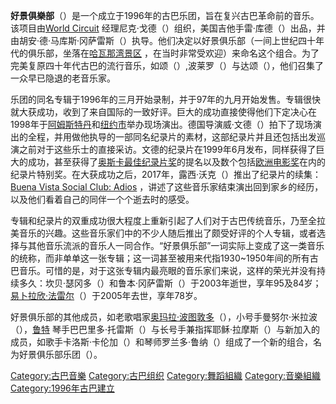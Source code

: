 {{roughtranslation|time=2014-05-28T05:18:23+00:00}}
{{unreferenced|time=2014-05-28T05:18:23+00:00}}
{{Infobox musical artist
| name                = 好景俱樂部（组合）
| image               = 
| caption             = 
| background          = group_or_band
| alias               = Click One
| genre               = [[古巴頌樂(Son)|古巴頌樂(Son)]], [[bolero|bolero]], [[Guajira_(music)|Guajira]], [[Salsa_music|Salsa]], [[Rumba|Rumba]]
| years_active        = 1996–present
| label               = [[World_Circuit_(record_label)|World Circuit]]/[[Nonesuch_Records|Nonesuch]]/[[Elektra_Records|Elektra Records]]
| current_members     = Luis Barzaga (backing vocals)<br />Joachim Cooder (drums)<br />[[Ry_Cooder|Ry Cooder]] (guitar)<br />[[Juan_de_Marcos_González|Juan de Marcos González]] (guitar, vocals, percussion)<br />Carlos González (bongos)<br />[[Manuel_"Guajiro"_Mirabal|Manuel "Guajiro" Mirabal]] (trumpet)<br />[[Eliades_Ochoa|Eliades Ochoa]] (vocals, guitar)<br />Julienne Oviedo Sanchez (timbales)<br />[[Omara_Portuondo|Omara Portuondo]] (vocals)<br />[[Barbarito_Torres|Barbarito Torres]] (laúd)<br />[[Amadito_Valdés|Amadito Valdés]] (percussion)<br />Alberto "Virgilio" Valdés (percussion)<br />Lázaro Villa (vocals, percussion)<br />[[Jesus_"Aguaje"_Ramos|Jesus "Aguaje" Ramos]] (trombone)<br />[[Papi_Oviedo|Papi Oviedo]] (tres)
| past_members        = [[Manuel_"Puntillita"_Licea|Manuel "Puntillita" Licea]] (vocals) ''(d. 2000)''<br />[[Compay_Segundo|Máximo Francisco Repilado Muñoz aka Compay Segundo]] (vocals, [[Tres_(musical_instrument)|tres]]) ''(d. 2003)''<br />[[Rubén_González_(pianist)|Rubén González]] (piano) ''(d. 2003)''<br />[[Ibrahim_Ferrer|Ibrahim Ferrer]] (vocals) ''(d. 2005)''<br />[[Pío_Leyva|Pío Leyva]] (vocals) ''(d. 2006)''<br />[[Anga_Díaz|Anga Díaz]] (percussion) ''(d.2006)''<br />[[Orlando_"Cachaito"_López|Orlando "Cachaito" López]] (double bass) ''(d.2009)''<br />[[Manuel_Galban|Manuel Galbán]] (guitar) ''(d. 2011)''
}}
'''好景俱樂部'''（{{lang-en|Buena Vista Social Club}}）是一个成立于1996年的古巴乐团，旨在复兴古巴革命前的音乐。该项目由[https://en.wikipedia.org/wiki/World_Circuit_(record_label) World Circuit] {{Wayback|url=https://en.wikipedia.org/wiki/World_Circuit_(record_label) |date=20210309162922 }}经理尼克·戈德（{{lang-en|Nick Gold}}）组织，美国吉他手雷·库德（{{lang-en|[https://en.wikipedia.org/wiki/Ry_Cooder Ry Cooder]}}）出品，并由胡安·德·马库斯·冈萨雷斯（{{lang-en|[https://en.wikipedia.org/wiki/Juan_de_Marcos_Gonz%C3%A1lez Juan de Marcos González]}}）执导。他们决定以好景俱乐部（一间上世纪四十年代的俱乐部，坐落在[[哈瓦那|哈瓦那]][https://en.wikipedia.org/wiki/Playa,_Havana 湾景区] {{Wayback|url=https://en.wikipedia.org/wiki/Playa,_Havana |date=20170310234007 }}，在当时非常受欢迎）来命名这个组合。为了完美复原四十年代古巴的流行音乐，如颂（{{lang-en|[https://en.wikipedia.org/wiki/Son_cubano Son Cubano]}}）,波莱罗（{{lang-en|[[Bolero|Bolero]]}}）与达颂（{{lang-en|[https://en.wikipedia.org/wiki/Danz%C3%B3n danzón]}}），他们召集了一众早已隐退的老音乐家。

乐团的同名专辑于1996年的三月开始录制，并于97年的九月开始发售。专辑很快就大获成功，收到了来自国际的一致好评。巨大的成功直接使得他们下定决心在1998年于[[阿姆斯特丹|阿姆斯特丹]]和[[纽约市|纽约市]]举办现场演出。德国导演威·文德（{{lang-en|[[Wim_Wenders|Wim Wenders]]}}）拍下了现场演出的全程，并用做他执导的一部同名纪录片的素材，这部纪录片并且还包括出发巡演之前对于这些乐士的直接采访。文德的纪录片在1999年6月发布，同样获得了巨大的成功，甚至获得了[[奥斯卡最佳纪录片奖|奥斯卡最佳纪录片奖]]的提名以及数个包括[[歐洲電影獎|欧洲电影奖]]在内的纪录片特别奖。在大获成功之后，2017年，露西·沃克（{{lang-en|[https://en.wikipedia.org/wiki/Lucy_Walker_(director) Lucy Walker]}}）推出了纪录片的续集：[https://en.wikipedia.org/wiki/Buena_Vista_Social_Club:_Adios Buena Vista Social Club: Adios] {{Wayback|url=https://en.wikipedia.org/wiki/Buena_Vista_Social_Club:_Adios |date=20210507053927 }}，讲述了这些音乐家结束演出回到家乡的经历，以及他们看着自己的同伴一个个逝去时的感受。

专辑和纪录片的双重成功很大程度上重新引起了人们对于古巴传统音乐，乃至全拉美音乐的兴趣。这些音乐家们中的不少人随后推出了颇受好评的个人专辑，或者选择与其他音乐流派的音乐人一同合作。“好景俱乐部”一词实际上变成了这一类音乐的统称，而非单单这一张专辑；这一词甚至被用来代指1930~1950年间的所有古巴音乐。可惜的是，对于这张专辑内最亮眼的音乐家们来说，这样的荣光并没有持续多久：坎贝·瑟冈多（{{lang-en|[https://en.wikipedia.org/wiki/Compay_Segundo Compay Segundo]}}）和鲁本·冈萨雷斯（{{lang-en|[https://en.wikipedia.org/wiki/Rub%C3%A9n_Gonz%C3%A1lez_(pianist) Rubén González]}}）于2003年逝世，享年95及84岁；[[伊布拉印·飛列|易卜拉欣·法雷尔]]（{{lang-en|[https://en.wikipedia.org/wiki/Ibrahim_Ferrer Ibrahim Ferrer]}}）于2005年去世，享年78岁。

好景俱乐部的其他成员，如老歌唱家[[奧瑪拉·波圖敦多|奥玛拉·波图敦多]]（{{lang-en|Omara Portuondo}}），小号手曼努尔·米拉波（{{lang-en|[https://en.wikipedia.org/wiki/Manuel_%22Guajiro%22_Mirabal Manuel "Guajiro" Mirabal]}}），[https://en.wikipedia.org/wiki/La%C3%BAd 鲁特] {{Wayback|url=https://en.wikipedia.org/wiki/La%C3%BAd |date=20210422044756 }}琴手巴巴里多·托雷斯（{{lang-en|[https://en.wikipedia.org/wiki/Barbarito_Torres Barbarito Torres]}}）与长号手兼指挥耶稣·拉摩斯（{{lang-en|[https://en.wikipedia.org/wiki/Jes%C3%BAs_%22Aguaje%22_Ramos Jesús "Aguaje" Ramos]}}）与新加入的成员，如歌手卡洛斯·卡伦加（{{lang-en|Carlos Calunga}}）和琴师罗兰多·鲁纳（{{lang-en|Rolando Luna}}）组成了一个新的组合，名为好景俱乐部乐团（{{lang-en|Orquesta Buena Vista Social Club}}）。
{{Authority control}}
[[Category:古巴音樂|Category:古巴音樂]]
[[Category:古巴组织|Category:古巴组织]]
[[Category:舞蹈組織|Category:舞蹈組織]]
[[Category:音樂組織|Category:音樂組織]]
[[Category:1996年古巴建立|Category:1996年古巴建立]]